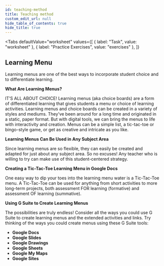 ```yaml
---
id: teaching-method
title: Teaching method
custom_edit_url: null
hide_table_of_contents: true
hide_title: true
---
```



<Tabs
  defaultValue="worksheet"
  values={[
    { label: "Task", value: "worksheet" },
    { label: "Practice Exercises", value: "exercises" },
  ]}
>

<TabItem value="worksheet">

## Learning Menu

Learning menus are one of the best ways to incorporate student choice and to differentiate learning.

**What Are Learning Menus?**

IT’S ALL ABOUT CHOICE! Learning menus (aka choice boards) are a form of differentiated learning that gives students a menu or choice of learning activities. Learning menus and choice boards can be created in a variety of styles and mediums. They’ve been around for a long time and originated in a static, paper format. But with digital tools, we can bring the menus to life with interactivity and creation. Menus can be a simple list, a tic-tac-toe or bingo-style game, or get as creative and intricate as you like.

**Learning Menus Can Be Used in Any Subject Area**

Since learning menus are so flexible, they can easily be created and adapted for just about any subject area. So no excuses! Any teacher who is willing to try can make use of this student-centered strategy.

**Creating a Tic-Tac-Toe Learning Menu in Google Docs**

One easy way to dip your toes into the learning menu water is a Tic-Tac-Toe menu. A Tic-Tac-Toe can be used for anything from short activities to more long-term projects, both assessment FOR learning (formative) and assessment OF learning (summative).

**Using G Suite to Create Learning Menus**

The possibilities are truly endless! Consider all the ways you could use G Suite to create learning menus and the extended activities and links. Try thinking of the ways you could create menus using these G Suite tools:

- **Google Docs**
- **Google Slides**
- **Google Drawings**
- **Google Sheets**
- **Google My Maps**
- **Google Sites**


</TabItem>

<TabItem value="exercises">
  <Frame src="https://learningapps.org/watch?v=pwhs6hqb221" height="480px" />
</TabItem>

</Tabs>

